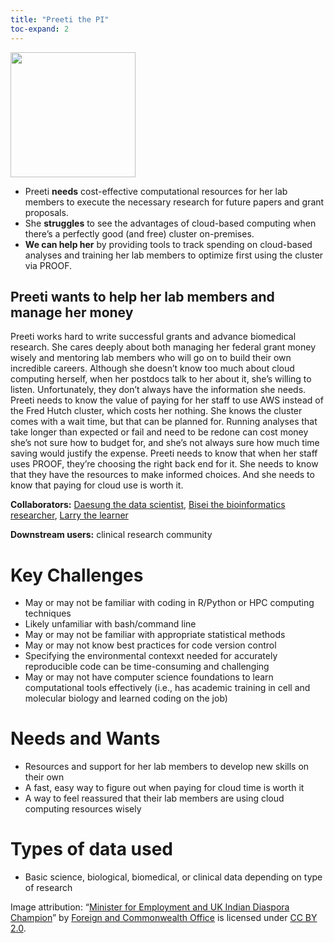 ```yaml
---
title: "Preeti the PI"
toc-expand: 2
---
```


::: grid
::: {.g-col-12 .g-col-xl-3}
<img src="/img/preeti.jpg" width="200" height="200"/>
:::

::: {.g-col-12 .g-col-xl-8}
-   Preeti **needs** cost-effective computational resources for her lab members to execute the necessary research for future papers and grant proposals.
-   She **struggles** to see the advantages of cloud-based computing when there's a perfectly good (and free) cluster on-premises.
-   **We can help her** by providing tools to track spending on cloud-based analyses and training her lab members to optimize first using the cluster via PROOF.
:::
:::

::: lightblue-highlight
## Preeti wants to help her lab members and manage her money

Preeti works hard to write successful grants and advance biomedical research. She cares deeply about both managing her federal grant money wisely and mentoring lab members who will go on to build their own incredible careers. Although she doesn’t know too much about cloud computing herself, when her postdocs talk to her about it, she’s willing to listen. Unfortunately, they don’t always have the information she needs. Preeti needs to know the value of paying for her staff to use AWS instead of the Fred Hutch cluster, which costs her nothing. She knows the cluster comes with a wait time, but that can be planned for. Running analyses that take longer than expected or fail and need to be redone can cost money she’s not sure how to budget for, and she’s not always sure how much time saving would justify the expense. Preeti needs to know that when her staff uses PROOF, they’re choosing the right back end for it. She needs to know that they have the resources to make informed choices. And she needs to know that paying for cloud use is worth it.
:::

::: darkblue-highlight
**Collaborators:** [Daesung the data scientist](/family/proof/daesung-the-data-scientist.html), [Bisei the bioinformatics researcher](/family/proof/bisei-the-bioinformatics-researcher.html), [Larry the learner](/family/proof/larry-the-learner.html)

**Downstream users:** clinical research community
:::

# Key Challenges

-   May or may not be familiar with coding in R/Python or HPC computing techniques
-   Likely unfamiliar with bash/command line
-   May or may not be familiar with appropriate statistical methods
-   May or may not know best practices for code version control
-   Specifying the environmental contexxt needed for accurately reproducible code can be time-consuming and challenging
-   May or may not have computer science foundations to learn computational tools effectively (i.e., has academic training in cell and molecular biology and learned coding on the job)

# Needs and Wants

-   Resources and support for her lab members to develop new skills on their own
-   A fast, easy way to figure out when paying for cloud time is worth it
-   A way to feel reassured that their lab members are using cloud computing resources wisely

# Types of data used

-   Basic science, biological, biomedical, or clinical data depending on type of research

<div>

Image attribution: "[Minister for Employment and UK Indian Diaspora Champion](https://www.flickr.com/photos/10246637@N04/19459927293)" by [Foreign and Commonwealth Office](https://www.flickr.com/photos/10246637@N04) is licensed under [CC BY 2.0](https://creativecommons.org/licenses/by/2.0/?ref=openverse).

</div>
